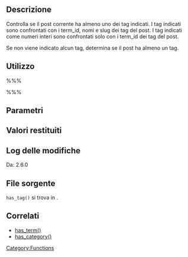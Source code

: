 {{Languages|
{{en|Function Reference/has_tag}}
{{it|Riferimento funzioni/has_tag}}
}}

== Descrizione ==
Controlla se il post corrente ha almeno uno dei tag indicati. I tag indicati sono confrontati con i term_id, nomi e slug dei tag del post. I tag indicati come numeri interi sono confrontati solo con i term_id dei tag del post.

Se non viene indicato alcun tag, determina se il post ha almeno un tag.

== Utilizzo ==
%%%<?php has_tag( $tag, $post ); ?>%%%

== Parametri ==
{{it:Parameter|$tag|mixed|Nome, term_id o slug del tag. Accetta anche un array con nomi, term_id e slug dei tag.|opzionale}}
{{it:Parameter|$post|object|Post da controllare invece di quello corrente.|opzionale|Post corrente}}

== Valori restituiti ==
{{it:Return||boolean|True se il post corrente ha almeno uno dei tag indicati (o qualunque tag se non ne viene indicato alcuno), false altrimenti.}}

== Log delle modifiche ==
Da: 2.6.0

== File sorgente ==
<tt>has_tag()</tt> si trova in {{Trac|wp-includes/category-template.php}}.

== Correlati ==
*[[it:Riferimento funzioni/has term|has_term()]]
*[[it:Riferimento funzioni/has category|has_category()]]

{{it:Tag Footer}}

[[Category:Functions]]